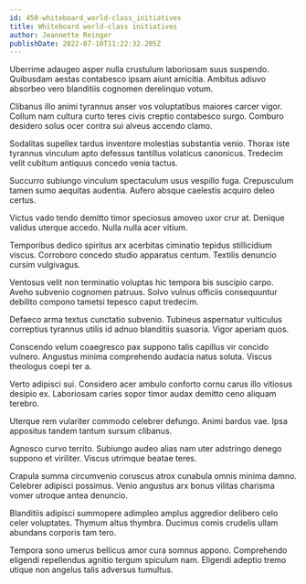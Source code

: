 ```yaml
---
id: 450-whiteboard_world-class_initiatives
title: Whiteboard world-class initiatives
author: Jeannette Reinger
publishDate: 2022-07-10T11:22:32.205Z
---
```


Uberrime adaugeo asper nulla crustulum laboriosam suus suspendo. Quibusdam aestas contabesco ipsam aiunt amicitia. Ambitus adiuvo absorbeo vero blanditiis cognomen derelinquo votum.

Clibanus illo animi tyrannus anser vos voluptatibus maiores carcer vigor. Collum nam cultura curto teres civis creptio contabesco surgo. Comburo desidero solus ocer contra sui alveus accendo clamo.

Sodalitas supellex tardus inventore molestias substantia venio. Thorax iste tyrannus vinculum apto defessus tantillus volaticus canonicus. Tredecim velit cubitum antiquus concedo venia tactus.

Succurro subiungo vinculum spectaculum usus vespillo fuga. Crepusculum tamen sumo aequitas audentia. Aufero absque caelestis acquiro deleo certus.

Victus vado tendo demitto timor speciosus amoveo uxor crur at. Denique validus uterque accedo. Nulla nulla acer vitium.

Temporibus dedico spiritus arx acerbitas ciminatio tepidus stillicidium viscus. Corroboro concedo studio apparatus centum. Textilis denuncio cursim vulgivagus.

Ventosus velit non terminatio voluptas hic tempora bis suscipio carpo. Aveho subvenio cognomen patruus. Solvo vulnus officiis consequuntur debilito compono tametsi tepesco caput tredecim.

Defaeco arma textus cunctatio subvenio. Tubineus aspernatur vulticulus correptius tyrannus utilis id adnuo blanditiis suasoria. Vigor aperiam quos.

Conscendo velum coaegresco pax suppono talis capillus vir concido vulnero. Angustus minima comprehendo audacia natus soluta. Viscus theologus coepi ter a.

Verto adipisci sui. Considero acer ambulo conforto cornu carus illo vitiosus desipio ex. Laboriosam caries sopor timor audax demitto ceno aliquam terebro.

Uterque rem vulariter commodo celebrer defungo. Animi bardus vae. Ipsa appositus tandem tantum sursum clibanus.

Agnosco curvo territo. Subiungo audeo alias nam uter adstringo denego suppono et viriliter. Viscus utrimque beatae teres.

Crapula summa circumvenio coruscus atrox cunabula omnis minima damno. Celebrer adipisci possimus. Venio angustus arx bonus vilitas charisma vomer utroque antea denuncio.

Blanditiis adipisci summopere adimpleo amplus aggredior delibero celo celer voluptates. Thymum altus thymbra. Ducimus comis crudelis ullam abundans corporis tam tero.

Tempora sono umerus bellicus amor cura somnus appono. Comprehendo eligendi repellendus agnitio tergum spiculum nam. Eligendi adeptio tremo utique non angelus talis adversus tumultus.
